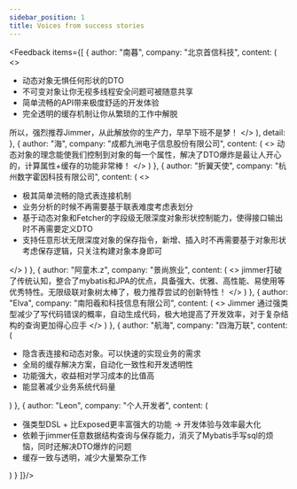 ```yaml
---
sidebar_position: 1
title: Voices from success stories
---
```



<Feedback items={[
    {
        author: "南暮",
        company: "北京首信科技",
        content: (
            <>
                <ul>
                    <li>动态对象无惧任何形状的DTO</li>
                    <li>不可变对象让你无视多线程安全问题可被随意共享</li>
                    <li>简单流畅的API带来极度舒适的开发体验</li>
                    <li>完全透明的缓存机制让你从繁琐的工作中解脱</li>
                </ul>
                所以，强烈推荐Jimmer，从此解放你的生产力，早早下班不是梦！
            </>
        ),
        detail: <NanMu/>
    },
    {
        author: "海",
        company: "成都九洲电子信息股份有限公司",
        content: (
            <>
                动态对象的理念能使我们控制到对象的每一个属性，解决了DTO爆炸是最让人开心的，计算属性+缓存的功能非常棒！
            </>
        )
    },
    {
        author: "折翼天使",
        company: "杭州数字霍因科技有限公司",
        content: (
            <>
                <ul>
                    <li>极其简单流畅的隐式表连接机制</li>
                    <li>业务分析的时候不再需要基于联表难度考虑表划分</li>
                    <li>基于动态对象和Fetcher的字段级无限深度对象形状控制能力，使得接口输出时不再需要定义DTO</li>
                    <li>支持任意形状无限深度对象的保存指令，新增、插入时不再需要基于对象形状考虑保存逻辑，只关注构建对象本身即可</li>
                </ul>
            </>
        )
    },
    {
        author: "阿童木.z",
        company: "景尚旅业",
        content: (
            <>
                jimmer打破了传统认知，整合了mybatis和JPA的优点，具备强大、优雅、高性能、易使用等优秀特性。无限级联对象树太棒了，极力推荐尝试的创新特性！
            </>
        )
    },
    {
        author: "Elva",
        company: "南阳羲和科技信息有限公司",
        content: (
            <>
                Jimmer 通过强类型减少了写代码错误的概率，自动生成代码，极大地提高了开发效率，对于复杂结构的查询更加得心应手
            </>
        )
    },
    {
        author: "航海",
        company: "四海万联",
        content: (
            <ul>
                <li>隐含表连接和动态对象。可以快速的实现业务的需求</li>
                <li>全局的缓存解决方案，自动化一致性和开发透明性</li>
                <li>功能强大，收益相对学习成本的比值高</li>
                <li>能显著减少业务系统代码量</li>
            </ul>
        )
    },
    {
        author: "Leon",
        company: "个人开发者",
        content: (
            <ul>
                <li>强类型DSL + 比Exposed更丰富强大的功能 -&gt; 开发体验与效率最大化</li>
                <li>依赖于jimmer任意数据结构查询与保存能力，消灭了Mybatis手写sql的烦恼，同时还解决DTO爆炸的问题</li>
                <li>缓存一致与透明，减少大量繁杂工作</li>
            </ul>
        )
    }
]}/>